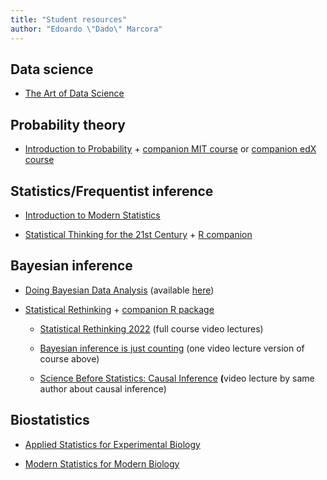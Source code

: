 ```yaml
---
title: "Student resources"
author: "Edoardo \"Dado\" Marcora"
---
```


## Data science

-   [The Art of Data Science](https://bookdown.org/rdpeng/artofdatascience/)

## Probability theory

-   [Introduction to Probability](http://athenasc.com/probbook.html) + [companion MIT course](https://ocw.mit.edu/courses/res-6-012-introduction-to-probability-spring-2018/) or [companion edX course](https://www.edx.org/course/probability-the-science-of-uncertainty-and-data)

## Statistics/Frequentist inference

-   [Introduction to Modern Statistics](https://openintro-ims.netlify.app/)

-   [Statistical Thinking for the 21st Century](https://statsthinking21.github.io/statsthinking21-core-site/) + [R companion](https://statsthinking21.github.io/statsthinking21-R-site/)

## Bayesian inference

-   [Doing Bayesian Data Analysis](https://sites.google.com/site/doingbayesiandataanalysis/) (available [here](https://www.sciencedirect.com/book/9780124058880/doing-bayesian-data-analysis))

-   [Statistical Rethinking](https://xcelab.net/rm/statistical-rethinking/) + [companion R package](https://github.com/rmcelreath/rethinking)

    -   [Statistical Rethinking 2022](https://youtube.com/playlist?list=PLDcUM9US4XdMROZ57-OIRtIK0aOynbgZN) (full course video lectures)

    -   [Bayesian inference is just counting](https://youtu.be/_NEMHM1wDfI) (one video lecture version of course above)

    -   [Science Before Statistics: Causal Inference](https://youtu.be/KNPYUVmY3NM) **(**video lecture by same author about causal inference)

## Biostatistics

-   [Applied Statistics for Experimental Biology](https://www.middleprofessor.com/files/applied-biostatistics_bookdown/_book/)

-   [Modern Statistics for Modern Biology](https://www.huber.embl.de/msmb/)
